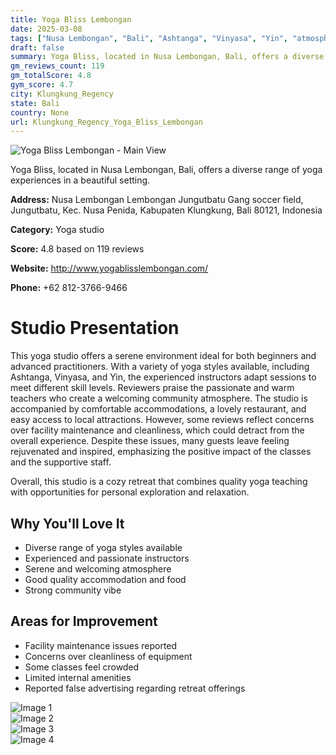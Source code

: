 ```yaml
---
title: Yoga Bliss Lembongan
date: 2025-03-08
tags: ["Nusa Lembongan", "Bali", "Ashtanga", "Vinyasa", "Yin", "atmosphere", "community", "Klungkung Regency"]  
draft: false
summary: Yoga Bliss, located in Nusa Lembongan, Bali, offers a diverse range of yoga experiences in a beautiful setting.
gm_reviews_count: 119
gm_totalScore: 4.8
gym_score: 4.7
city: Klungkung_Regency
state: Bali
country: None
url: Klungkung_Regency_Yoga_Bliss_Lembongan
---
```


<div className="aspect-[16/9] relative my-8">
  <img 
    src="https://lh5.googleusercontent.com/p/AF1QipM38o-_LxnPqOQi2B8MUSOaApu9NGLtRi1HvbY=w1920-h1080-k-no"
    alt="Yoga Bliss Lembongan - Main View"
    className="object-cover absolute inset-0 w-full h-full rounded-lg"
  />
</div>

Yoga Bliss, located in Nusa Lembongan, Bali, offers a diverse range of yoga experiences in a beautiful setting.

**Address:** Nusa Lembongan Lembongan Jungutbatu Gang soccer field, Jungutbatu, Kec. Nusa Penida, Kabupaten Klungkung, Bali 80121, Indonesia

**Category:** Yoga studio

**Score:** 4.8 based on 119 reviews

**Website:** http://www.yogablisslembongan.com/

**Phone:** +62 812-3766-9466

# Studio Presentation

This yoga studio offers a serene environment ideal for both beginners and advanced practitioners. With a variety of yoga styles available, including Ashtanga, Vinyasa, and Yin, the experienced instructors adapt sessions to meet different skill levels. Reviewers praise the passionate and warm teachers who create a welcoming community atmosphere. The studio is accompanied by comfortable accommodations, a lovely restaurant, and easy access to local attractions. However, some reviews reflect concerns over facility maintenance and cleanliness, which could detract from the overall experience. Despite these issues, many guests leave feeling rejuvenated and inspired, emphasizing the positive impact of the classes and the supportive staff.

Overall, this studio is a cozy retreat that combines quality yoga teaching with opportunities for personal exploration and relaxation.

## Why You'll Love It

- Diverse range of yoga styles available
- Experienced and passionate instructors
- Serene and welcoming atmosphere
- Good quality accommodation and food
- Strong community vibe

## Areas for Improvement

- Facility maintenance issues reported
- Concerns over cleanliness of equipment
- Some classes feel crowded
- Limited internal amenities
- Reported false advertising regarding retreat offerings

<div className="grid grid-cols-1 xl:grid-cols-2 gap-4 my-8">
<div className="aspect-[4/3] relative"><img src="https://lh3.googleusercontent.com/p/AF1QipNEnWhgCOirY2vTFU_9V5x8-_Em5iAuYfh8Sqg=w1920-h1080-k-no" alt="Image 1" className="object-cover absolute inset-0 w-full h-full rounded-lg" /></div>
<div className="aspect-[4/3] relative"><img src="https://lh5.googleusercontent.com/p/AF1QipNqGLhyE-nkKsb19TMlNmwnSXMV1zXaRud6aQM=w1920-h1080-k-no" alt="Image 2" className="object-cover absolute inset-0 w-full h-full rounded-lg" /></div>
<div className="aspect-[4/3] relative"><img src="https://lh5.googleusercontent.com/p/AF1QipPeji6HR1O301myB7QIwMkmOGijaZIZ4ihKGrI=w1920-h1080-k-no" alt="Image 3" className="object-cover absolute inset-0 w-full h-full rounded-lg" /></div>
<div className="aspect-[4/3] relative"><img src="https://lh5.googleusercontent.com/p/AF1QipMoWCQsYxeGLwcCxV0nHFIu091FjRMfF2JcFsw=w1920-h1080-k-no" alt="Image 4" className="object-cover absolute inset-0 w-full h-full rounded-lg" /></div>
</div>